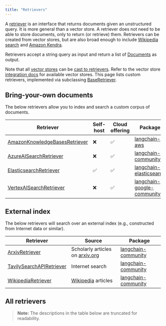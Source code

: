 ```yaml
---
title: "Retrievers"
---
```


A [retriever](/oss/python/langchain/retrieval#building-blocks) is an interface that returns documents given an unstructured query.
It is more general than a vector store.
A retriever does not need to be able to store documents, only to return (or retrieve) them.
Retrievers can be created from vector stores, but are also broad enough to include [Wikipedia search](/oss/python/integrations/retrievers/wikipedia/) and [Amazon Kendra](/oss/python/integrations/retrievers/amazon_kendra_retriever/).

Retrievers accept a string query as input and return a list of [Documents](https://python.langchain.com/api_reference/core/documents/langchain_core.documents.base.Document.html) as output.

Note that all [vector stores](/oss/python/concepts/vectorstores) can be [cast to retrievers](/oss/python/how-to/vectorstore_retriever/).
Refer to the vector store [integration docs](/oss/python/integrations/vectorstores/) for available vector stores.
This page lists custom retrievers, implemented via subclassing [BaseRetriever](/oss/python/how-to/custom_retriever/).

## Bring-your-own documents

The below retrievers allow you to index and search a custom corpus of documents.

| Retriever | Self-host | Cloud offering | Package |
|-----------|-----------|----------------|---------|
| [AmazonKnowledgeBasesRetriever](/oss/python/integrations/retrievers/bedrock) | ❌ | ✅ | [langchain-aws](https://python.langchain.com/api_reference/aws/retrievers/langchain_aws.retrievers.bedrock.AmazonKnowledgeBasesRetriever.html) |
| [AzureAISearchRetriever](/oss/python/integrations/retrievers/azure_ai_search) | ❌ | ✅ | [langchain-community](https://python.langchain.com/api_reference/community/retrievers/langchain_community.retrievers.azure_ai_search.AzureAISearchRetriever.html) |
| [ElasticsearchRetriever](/oss/python/integrations/retrievers/elasticsearch_retriever) | ✅ | ✅ | [langchain-elasticsearch](https://python.langchain.com/api_reference/elasticsearch/retrievers/langchain_elasticsearch.retrievers.ElasticsearchRetriever.html) |
| [VertexAISearchRetriever](/oss/python/integrations/retrievers/google_vertex_ai_search) | ❌ | ✅ | [langchain-google-community](https://python.langchain.com/api_reference/google_community/vertex_ai_search/langchain_google_community.vertex_ai_search.VertexAISearchRetriever.html) |


## External index

The below retrievers will search over an external index (e.g., constructed from Internet data or similar).

| Retriever | Source | Package |
|-----------|---------|---------|
| [ArxivRetriever](/oss/python/integrations/retrievers/arxiv) | Scholarly articles on [arxiv.org](https://arxiv.org/) | [langchain-community](https://python.langchain.com/api_reference/community/retrievers/langchain_community.retrievers.arxiv.ArxivRetriever.html) |
| [TavilySearchAPIRetriever](/oss/python/integrations/retrievers/tavily) | Internet search | [langchain-community](https://python.langchain.com/api_reference/community/retrievers/langchain_community.retrievers.tavily_search_api.TavilySearchAPIRetriever.html) |
| [WikipediaRetriever](/oss/python/integrations/retrievers/wikipedia) | [Wikipedia](https://www.wikipedia.org/) articles | [langchain-community](https://python.langchain.com/api_reference/community/retrievers/langchain_community.retrievers.wikipedia.WikipediaRetriever.html) |


## All retrievers

> **Note:** The descriptions in the table below are truncated for readability.

<Columns cols={3}>
<Card title="Activeloop Deep Memory" icon="link" href="/oss/python/integrations/retrievers/activeloop" arrow="true" cta="View guide" />
<Card title="Amazon Kendra" icon="link" href="/oss/python/integrations/retrievers/amazon_kendra_retriever" arrow="true" cta="View guide" />
<Card title="Arcee" icon="link" href="/oss/python/integrations/retrievers/arcee" arrow="true" cta="View guide" />
<Card title="Arxiv" icon="link" href="/oss/python/integrations/retrievers/arxiv" arrow="true" cta="View guide" />
<Card title="AskNews" icon="link" href="/oss/python/integrations/retrievers/asknews" arrow="true" cta="View guide" />
<Card title="Azure AI Search" icon="link" href="/oss/python/integrations/retrievers/azure_ai_search" arrow="true" cta="View guide" />
<Card title="Bedrock (Knowledge Bases)" icon="link" href="/oss/python/integrations/retrievers/bedrock" arrow="true" cta="View guide" />
<Card title="BM25" icon="link" href="/oss/python/integrations/retrievers/bm25" arrow="true" cta="View guide" />
<Card title="Box" icon="link" href="/oss/python/integrations/retrievers/box" arrow="true" cta="View guide" />
<Card title="BREEBS (Open Knowledge)" icon="link" href="/oss/python/integrations/retrievers/breebs" arrow="true" cta="View guide" />
<Card title="Chaindesk" icon="link" href="/oss/python/integrations/retrievers/chaindesk" arrow="true" cta="View guide" />
<Card title="ChatGPT plugin" icon="link" href="/oss/python/integrations/retrievers/chatgpt-plugin" arrow="true" cta="View guide" />
<Card title="Cognee" icon="link" href="/oss/python/integrations/retrievers/cognee" arrow="true" cta="View guide" />
<Card title="Cohere reranker" icon="link" href="/oss/python/integrations/retrievers/cohere-reranker" arrow="true" cta="View guide" />
<Card title="Cohere RAG" icon="link" href="/oss/python/integrations/retrievers/cohere" arrow="true" cta="View guide" />
<Card title="Contextual AI Reranker" icon="link" href="/oss/python/integrations/retrievers/contextual" arrow="true" cta="View guide" />
<Card title="Dappier" icon="link" href="/oss/python/integrations/retrievers/dappier" arrow="true" cta="View guide" />
<Card title="DocArray" icon="link" href="/oss/python/integrations/retrievers/docarray_retriever" arrow="true" cta="View guide" />
<Card title="Dria" icon="link" href="/oss/python/integrations/retrievers/dria_index" arrow="true" cta="View guide" />
<Card title="ElasticSearch BM25" icon="link" href="/oss/python/integrations/retrievers/elastic_search_bm25" arrow="true" cta="View guide" />
<Card title="Elasticsearch" icon="link" href="/oss/python/integrations/retrievers/elasticsearch_retriever" arrow="true" cta="View guide" />
<Card title="Embedchain" icon="link" href="/oss/python/integrations/retrievers/embedchain" arrow="true" cta="View guide" />
<Card title="FlashRank reranker" icon="link" href="/oss/python/integrations/retrievers/flashrank-reranker" arrow="true" cta="View guide" />
<Card title="Fleet AI Context" icon="link" href="/oss/python/integrations/retrievers/fleet_context" arrow="true" cta="View guide" />
<Card title="Galaxia" icon="link" href="/oss/python/integrations/retrievers/galaxia-retriever" arrow="true" cta="View guide" />
<Card title="Google Drive" icon="link" href="/oss/python/integrations/retrievers/google_drive" arrow="true" cta="View guide" />
<Card title="Google Vertex AI Search" icon="link" href="/oss/python/integrations/retrievers/google_vertex_ai_search" arrow="true" cta="View guide" />
<Card title="Graph RAG" icon="link" href="/oss/python/integrations/retrievers/graph_rag" arrow="true" cta="View guide" />
<Card title="GreenNode" icon="link" href="/oss/python/integrations/retrievers/greennode_reranker" arrow="true" cta="View guide" />
<Card title="IBM watsonx.ai" icon="link" href="/oss/python/integrations/retrievers/ibm_watsonx_ranker" arrow="true" cta="View guide" />
<Card title="JaguarDB Vector Database" icon="link" href="/oss/python/integrations/retrievers/jaguar" arrow="true" cta="View guide" />
<Card title="Kay.ai" icon="link" href="/oss/python/integrations/retrievers/kay" arrow="true" cta="View guide" />
<Card title="Kinetica Vectorstore" icon="link" href="/oss/python/integrations/retrievers/kinetica" arrow="true" cta="View guide" />
<Card title="kNN" icon="link" href="/oss/python/integrations/retrievers/knn" arrow="true" cta="View guide" />
<Card title="LinkupSearchRetriever" icon="link" href="/oss/python/integrations/retrievers/linkup_search" arrow="true" cta="View guide" />
<Card title="LLMLingua Document Compressor" icon="link" href="/oss/python/integrations/retrievers/llmlingua" arrow="true" cta="View guide" />
<Card title="LOTR (Merger Retriever)" icon="link" href="/oss/python/integrations/retrievers/merger_retriever" arrow="true" cta="View guide" />
<Card title="Metal" icon="link" href="/oss/python/integrations/retrievers/metal" arrow="true" cta="View guide" />
<Card title="NanoPQ (Product Quantization)" icon="link" href="/oss/python/integrations/retrievers/nanopq" arrow="true" cta="View guide" />
<Card title="Nebius" icon="link" href="/oss/python/integrations/retrievers/nebius" arrow="true" cta="View guide" />
<Card title="needle" icon="link" href="/oss/python/integrations/retrievers/needle" arrow="true" cta="View guide" />
<Card title="Nimble" icon="link" href="/oss/python/integrations/retrievers/nimble" arrow="true" cta="View guide" />
<Card title="Outline" icon="link" href="/oss/python/integrations/retrievers/outline" arrow="true" cta="View guide" />
<Card title="Permit" icon="link" href="/oss/python/integrations/retrievers/permit" arrow="true" cta="View guide" />
<Card title="Pinecone Hybrid Search" icon="link" href="/oss/python/integrations/retrievers/pinecone_hybrid_search" arrow="true" cta="View guide" />
<Card title="Pinecone Rerank" icon="link" href="/oss/python/integrations/retrievers/pinecone_rerank" arrow="true" cta="View guide" />
<Card title="PubMed" icon="link" href="/oss/python/integrations/retrievers/pubmed" arrow="true" cta="View guide" />
<Card title="Qdrant Sparse Vector" icon="link" href="/oss/python/integrations/retrievers/qdrant-sparse" arrow="true" cta="View guide" />
<Card title="RAGatouille" icon="link" href="/oss/python/integrations/retrievers/ragatouille" arrow="true" cta="View guide" />
<Card title="RePhraseQuery" icon="link" href="/oss/python/integrations/retrievers/re_phrase" arrow="true" cta="View guide" />
<Card title="Rememberizer" icon="link" href="/oss/python/integrations/retrievers/rememberizer" arrow="true" cta="View guide" />
<Card title="SEC filing" icon="link" href="/oss/python/integrations/retrievers/sec_filings" arrow="true" cta="View guide" />
<Card title="Self-querying retrievers" icon="link" href="/oss/python/integrations/retrievers/self_query" arrow="true" cta="View guide" />
<Card title="SVM" icon="link" href="/oss/python/integrations/retrievers/svm" arrow="true" cta="View guide" />
<Card title="TavilySearchAPI" icon="link" href="/oss/python/integrations/retrievers/tavily" arrow="true" cta="View guide" />
<Card title="TF-IDF" icon="link" href="/oss/python/integrations/retrievers/tf_idf" arrow="true" cta="View guide" />
<Card title="NeuralDB" icon="link" href="/oss/python/integrations/retrievers/thirdai_neuraldb" arrow="true" cta="View guide" />
<Card title="ValyuContext" icon="link" href="/oss/python/integrations/retrievers/valyu" arrow="true" cta="View guide" />
<Card title="Vectorize" icon="link" href="/oss/python/integrations/retrievers/vectorize" arrow="true" cta="View guide" />
<Card title="Vespa" icon="link" href="/oss/python/integrations/retrievers/vespa" arrow="true" cta="View guide" />
<Card title="Wikipedia" icon="link" href="/oss/python/integrations/retrievers/wikipedia" arrow="true" cta="View guide" />
<Card title="You.com" icon="link" href="/oss/python/integrations/retrievers/you-retriever" arrow="true" cta="View guide" />
<Card title="Zep Cloud" icon="link" href="/oss/python/integrations/retrievers/zep_cloud_memorystore" arrow="true" cta="View guide" />
<Card title="Zep Open Source" icon="link" href="/oss/python/integrations/retrievers/zep_memorystore" arrow="true" cta="View guide" />
<Card title="Zilliz Cloud Pipeline" icon="link" href="/oss/python/integrations/retrievers/zilliz_cloud_pipeline" arrow="true" cta="View guide" />
<Card title="Zotero" icon="link" href="/oss/python/integrations/retrievers/zotero" arrow="true" cta="View guide" />
</Columns>

